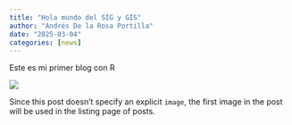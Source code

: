 ```yaml
---
title: "Hola mundo del SIG y GIS"
author: "Andrés De la Rosa Portilla"
date: "2025-03-04"
categories: [news]
---
```


Este es mi primer blog con R

![](images/SIG.png){fig-align="center"}

Since this post doesn't specify an explicit `image`, the first image in the post will be used in the listing page of posts.
